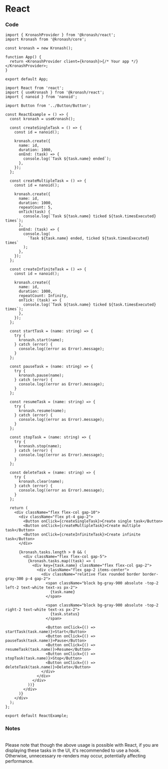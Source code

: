 
# React

<ReactExample />

### Code

```tsx filename="App.tsx"
import { KronashProvider } from '@kronash/react';
import Kronash from '@kronash/core';

const kronash = new Kronash();

function App() {
  return <KronashProvider client={kronash}>{/* Your app */}</KronashProvider>;
}

export default App;
```

```tsx
import React from 'react';
import { useKronash } from '@kronash/react';
import { nanoid } from 'nanoid';

import Button from '../Button/Button';

const ReactExample = () => {
  const kronash = useKronash();

  const createSingleTask = () => {
    const id = nanoid();

    kronash.create({
      name: id,
      duration: 1000,
      onEnd: (task) => {
        console.log(`Task ${task.name} ended`);
      },
    });
  };

  const createMultipleTask = () => {
    const id = nanoid();

    kronash.create({
      name: id,
      duration: 1000,
      repeatCount: 5,
      onTick(task) {
        console.log(`Task ${task.name} ticked ${task.timesExecuted} times`);
      },
      onEnd: (task) => {
        console.log(
          `Task ${task.name} ended, ticked ${task.timesExecuted} times`
        );
      },
    });
  };

  const createInfiniteTask = () => {
    const id = nanoid();

    kronash.create({
      name: id,
      duration: 1000,
      repeatCount: Infinity,
      onTick: (task) => {
        console.log(`Task ${task.name} ticked ${task.timesExecuted} times`);
      },
    });
  };

  const startTask = (name: string) => {
    try {
      kronash.start(name);
    } catch (error) {
      console.log((error as Error).message);
    }
  };

  const pauseTask = (name: string) => {
    try {
      kronash.pause(name);
    } catch (error) {
      console.log((error as Error).message);
    }
  };

  const resumeTask = (name: string) => {
    try {
      kronash.resume(name);
    } catch (error) {
      console.log((error as Error).message);
    }
  };

  const stopTask = (name: string) => {
    try {
      kronash.stop(name);
    } catch (error) {
      console.log((error as Error).message);
    }
  };

  const deleteTask = (name: string) => {
    try {
      kronash.clear(name);
    } catch (error) {
      console.log((error as Error).message);
    }
  };

  return (
    <div className="flex flex-col gap-10">
      <div className="flex pt-4 gap-2">
        <Button onClick={createSingleTask}>Create single task</Button>
        <Button onClick={createMultipleTask}>Create multiple task</Button>
        <Button onClick={createInfiniteTask}>Create infinite task</Button>
      </div>

      {kronash.tasks.length > 0 && (
        <div className="flex flex-col gap-5">
          {kronash.tasks.map((task) => (
            <div key={task.name} className="flex flex-col gap-2">
              <div className="flex gap-2 items-center">
                <div className="relative flex rounded border border-gray-300 p-4 gap-2">
                  <span className="block bg-gray-900 absolute -top-2 left-2 text-white text-xs px-2">
                    {task.name}
                  </span>

                  <span className="block bg-gray-900 absolute -top-2 right-2 text-white text-xs px-2">
                    {task.status}
                  </span>

                  <Button onClick={() => startTask(task.name)}>Start</Button>
                  <Button onClick={() => pauseTask(task.name)}>Pause</Button>
                  <Button onClick={() => resumeTask(task.name)}>Resume</Button>
                  <Button onClick={() => stopTask(task.name)}>Stop</Button>
                  <Button onClick={() => deleteTask(task.name)}>Delete</Button>
                </div>
              </div>
            </div>
          ))}
        </div>
      )}
    </div>
  );
};

export default ReactExample;
```

### Notes

<br />

<Warning>
  Please note that though the above usage is possible with React, if you are
  displaying these tasks in the UI, it's recommended to use a hook. Otherwise,
  unnecessary re-renders may occur, potentially affecting performance.
</Warning>
